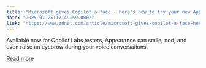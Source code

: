 ```yaml
---
title: "Microsoft gives Copilot a face - here's how to try your new Appearance chat buddy"
date: "2025-07-25T17:49:59.000Z"
link: "https://www.zdnet.com/article/microsoft-gives-copilot-a-face-heres-how-to-try-your-new-appearance-chat-buddy/"
---
```


Available now for Copilot Labs testers, Appearance can smile, nod, and even raise an eyebrow during your voice conversations.

[Read more](https://www.zdnet.com/article/microsoft-gives-copilot-a-face-heres-how-to-try-your-new-appearance-chat-buddy/)
